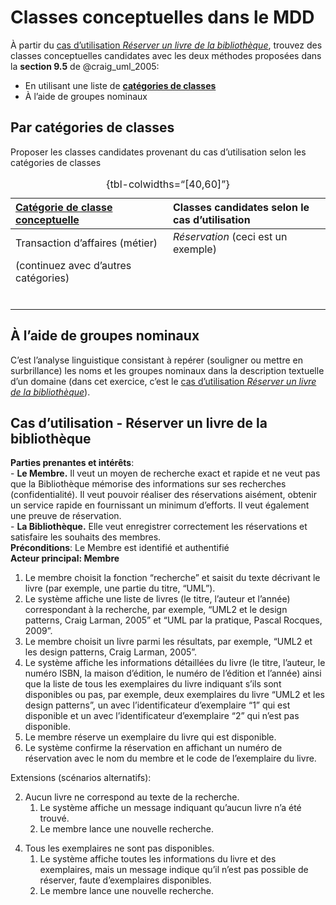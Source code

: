 # Classes conceptuelles dans le MDD {#sec-ExerciceClassesConceptuellesMDD}

À partir du [cas d'utilisation _Réserver un livre de la bibliothèque_](#sec-CU_Réserver_livre), trouvez des
classes conceptuelles candidates avec les deux méthodes proposées dans la **section 9.5** de @craig_uml_2005:

-   En utilisant une liste de [**catégories de classes**](#sec-categoriesClasses)
-   À l'aide de groupes nominaux

## Par catégories de classes {.unnumbered .unlisted}

Proposer les classes candidates provenant du cas d'utilisation selon les
catégories de classes

| [**Catégorie de classe conceptuelle**](#sec-categoriesClasses)      | **Classes candidates selon le cas d'utilisation** |
|:----------- |:----------- |
|Transaction d'affaires (métier) |  _Réservation_ (ceci est un exemple)    |    
| (continuez avec d'autres catégories) | |
| | |
| | |
| | |
| | |
| | |
| | |

: {tbl-colwidths="[40,60]"}

## À l'aide de groupes nominaux {.unnumbered .unlisted}

C'est l'analyse linguistique consistant à repérer (souligner ou mettre en surbrillance) les noms et les groupes nominaux dans la description textuelle d'un domaine (dans cet exercice, c'est le [cas d'utilisation _Réserver un livre de la bibliothèque_](#sec-CU_Réserver_livre)).

\newpage

## Cas d'utilisation - Réserver un livre de la bibliothèque {#sec-CU_Réserver_livre .unnumbered .unlisted}

**Parties prenantes et intérêts**:  
- **Le Membre.** Il veut un moyen de recherche exact et rapide et ne
veut pas que la Bibliothèque mémorise des informations sur ses
recherches (confidentialité). Il veut pouvoir réaliser des réservations
aisément, obtenir un service rapide en fournissant un minimum d'efforts.
Il veut également une preuve de réservation.  
- **La Bibliothèque.** Elle veut enregistrer correctement les
réservations et satisfaire les souhaits des membres.  
**Préconditions**: Le Membre est identifié et authentifié  
**Acteur principal: Membre**

1.  Le membre choisit la fonction "recherche" et saisit du texte décrivant le livre (par exemple, une partie du titre, "UML").
2.  Le système affiche une liste de livres (le titre, l'auteur et l'année) correspondant à la recherche, par exemple, "UML2 et le design patterns, Craig Larman, 2005" et "UML par la pratique, Pascal Rocques, 2009".
3.  Le membre choisit un livre parmi les résultats, par exemple, "UML2 et les design patterns, Craig Larman, 2005".
4.  Le système affiche les informations détaillées du livre (le titre, l'auteur, le numéro ISBN, la maison d'édition, le numéro de l'édition et l'année) ainsi que la liste de tous les exemplaires
du livre indiquant s'ils sont disponibles ou pas, par exemple,
deux exemplaires du livre "UML2 et les design patterns", un avec
l'identificateur d'exemplaire "1" qui est disponible et un avec
l'identificateur d'exemplaire "2" qui n'est pas disponible.
5.  Le membre réserve un exemplaire du livre qui est disponible.
6.  Le système confirme la réservation en affichant un numéro de
réservation avec le nom du membre et le code de l'exemplaire du
livre.

Extensions (scénarios alternatifs):

2.  Aucun livre ne correspond au texte de la recherche.
    1.  Le système affiche un message indiquant qu'aucun livre n'a été trouvé.
    2.  Le membre lance une nouvelle recherche.

<!-- -->

4.  Tous les exemplaires ne sont pas disponibles.
    1.  Le système affiche toutes les informations du livre et des exemplaires, mais un message indique qu'il n'est pas possible de réserver, faute d'exemplaires disponibles.
    2.  Le membre lance une nouvelle recherche.
